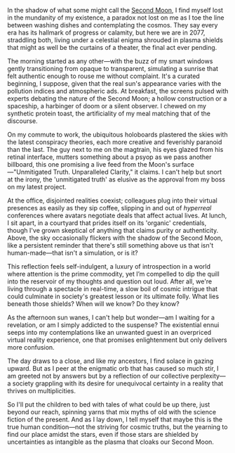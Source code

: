 In the shadow of what some might call the [Second Moon](second-moon), I find myself lost in the mundanity of my existence, a paradox not lost on me as I toe the line between washing dishes and contemplating the cosmos. They say every era has its hallmark of progress or calamity, but here we are in 2077, straddling both, living under a celestial enigma shrouded in plasma shields that might as well be the curtains of a theater, the final act ever pending.

The morning started as any other—with the buzz of my smart windows gently transitioning from opaque to transparent, simulating a sunrise that felt authentic enough to rouse me without complaint. It's a curated beginning, I suppose, given that the real sun's appearance varies with the pollution indices and atmospheric ads. At breakfast, the screens pulsed with experts debating the nature of the Second Moon; a hollow construction or a spaceship, a harbinger of doom or a silent observer. I chewed on my synthetic protein toast, the artificiality of my meal matching that of the discourse.

On my commute to work, the ubiquitous holoboards plastered the skies with the latest conspiracy theories, each more creative and feverishly paranoid than the last. The guy next to me on the magtrain, his eyes glazed from his retinal interface, mutters something about a psyop as we pass another billboard, this one promising a live feed from the Moon's surface—"Unmitigated Truth. Unparalleled Clarity," it claims. I can't help but snort at the irony, the 'unmitigated truth' as elusive as the approval from my boss on my latest project.

At the office, disjointed realities coexist; colleagues plug into their virtual presences as easily as they sip coffee, slipping in and out of *hyperreal* conferences where avatars negotiate deals that affect actual lives. At lunch, I sit apart, in a courtyard that prides itself on its 'organic' credentials, though I've grown skeptical of anything that claims purity or authenticity. Above, the sky occasionally flickers with the shadow of the Second Moon, like a persistent reminder that there's still something above us that isn't human-made—that isn't a simulation, or is it?

This reflection feels self-indulgent, a luxury of introspection in a world where attention is the prime commodity, yet I’m compelled to dip the quill into the reservoir of my thoughts and question out loud. After all, we're living through a spectacle in real-time, a slow boil of cosmic intrigue that could culminate in society's greatest lesson or its ultimate folly. What lies beneath those shields? When will we know? Do they know?

As the afternoon sun wanes, I can't help but wonder—am I waiting for a revelation, or am I simply addicted to the suspense? The existential ennui seeps into my contemplations like an unwanted guest in an overpriced virtual reality experience, one that promises enlightenment but only delivers more confusion.

The day draws to a close, and like my ancestors, I find solace in gazing upward. But as I peer at the enigmatic orb that has caused so much stir, I am greeted not by answers but by a reflection of our collective perplexity—a society grappling with its desire for unequivocal certainty in a reality that thrives on multiplicities.

So I'll put the children to bed with tales of what could be up there, just beyond our reach, spinning yarns that mix myths of old with the science fiction of the present. And as I lay down, I tell myself that maybe this is the true human condition—not the striving for cosmic truths, but the yearning to find our place amidst the stars, even if those stars are shielded by uncertainties as intangible as the plasma that cloaks our Second Moon.
